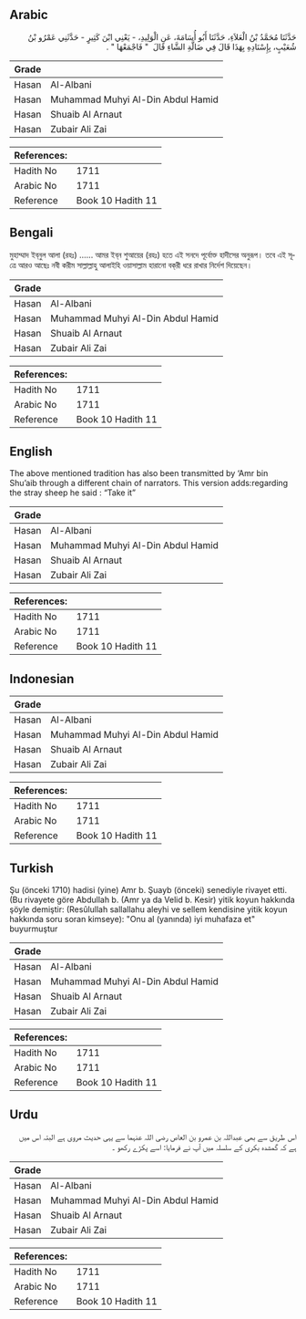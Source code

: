## Arabic


<div dir="rtl" lang="ar" style={{fontSize:'larger',backgroundColor:'#f8f9fa',padding:20}}>
حَدَّثَنَا مُحَمَّدُ بْنُ الْعَلاَءِ، حَدَّثَنَا أَبُو أُسَامَةَ، عَنِ الْوَلِيدِ، - يَعْنِي ابْنَ كَثِيرٍ - حَدَّثَنِي عَمْرُو بْنُ شُعَيْبٍ، بِإِسْنَادِهِ بِهَذَا قَالَ فِي ضَالَّةِ الشَّاءِ قَالَ ‏ "‏ فَاجْمَعْهَا ‏"‏ ‏.‏
</div>
<div style={{backgroundColor:'#f8f9fa',padding:20, marginBottom: 10}}><table> <thead> <tr> <th>Grade</th> <th></th> </tr> </thead> <tbody> <tr><td>Hasan</td><td>Al-Albani</td></tr><tr><td>Hasan</td><td>Muhammad Muhyi Al-Din Abdul Hamid</td></tr><tr><td>Hasan</td><td>Shuaib Al Arnaut</td></tr><tr><td>Hasan</td><td>Zubair Ali Zai</td></tr></tbody></table><table> <thead> <tr> <th>References:</th> <th></th> </tr> </thead> <tbody><tr><td>Hadith No</td><td>1711</td></tr><tr><td>Arabic No</td><td>1711</td></tr><tr><td>Reference</td><td>Book 10 Hadith 11</td></tr></tbody></table></div>

## Bengali


<div dir="ltr" lang="bn" style={{fontSize:'larger',backgroundColor:'#f8f9fa',padding:20}}>
মুহাম্মাদ ইব্‌নুল আলা (রহঃ) ...... আমর ইব্‌ন শুআয়ের (রহঃ) হতে এই সনদে পূর্বোক্ত হাদীসের অনুরূপ। তবে এই সূত্রে আরও আছেঃ নবী করীম সাল্লাল্লাহু আলাইহি ওয়াসাল্লাম হারানো বক্‌রী ধরে রাখার নির্দেশ দিয়েছেন।
</div>
<div style={{backgroundColor:'#f8f9fa',padding:20, marginBottom: 10}}><table> <thead> <tr> <th>Grade</th> <th></th> </tr> </thead> <tbody> <tr><td>Hasan</td><td>Al-Albani</td></tr><tr><td>Hasan</td><td>Muhammad Muhyi Al-Din Abdul Hamid</td></tr><tr><td>Hasan</td><td>Shuaib Al Arnaut</td></tr><tr><td>Hasan</td><td>Zubair Ali Zai</td></tr></tbody></table><table> <thead> <tr> <th>References:</th> <th></th> </tr> </thead> <tbody><tr><td>Hadith No</td><td>1711</td></tr><tr><td>Arabic No</td><td>1711</td></tr><tr><td>Reference</td><td>Book 10 Hadith 11</td></tr></tbody></table></div>

## English


<div dir="ltr" lang="en" style={{fontSize:'larger',backgroundColor:'#f8f9fa',padding:20}}>
The above mentioned tradition has also been transmitted by ‘Amr bin Shu’aib through a different chain of narrators. This version adds:regarding the stray sheep he said : “Take it”
</div>
<div style={{backgroundColor:'#f8f9fa',padding:20, marginBottom: 10}}><table> <thead> <tr> <th>Grade</th> <th></th> </tr> </thead> <tbody> <tr><td>Hasan</td><td>Al-Albani</td></tr><tr><td>Hasan</td><td>Muhammad Muhyi Al-Din Abdul Hamid</td></tr><tr><td>Hasan</td><td>Shuaib Al Arnaut</td></tr><tr><td>Hasan</td><td>Zubair Ali Zai</td></tr></tbody></table><table> <thead> <tr> <th>References:</th> <th></th> </tr> </thead> <tbody><tr><td>Hadith No</td><td>1711</td></tr><tr><td>Arabic No</td><td>1711</td></tr><tr><td>Reference</td><td>Book 10 Hadith 11</td></tr></tbody></table></div>

## Indonesian


<div dir="ltr" lang="id" style={{fontSize:'larger',backgroundColor:'#f8f9fa',padding:20}}>

</div>
<div style={{backgroundColor:'#f8f9fa',padding:20, marginBottom: 10}}><table> <thead> <tr> <th>Grade</th> <th></th> </tr> </thead> <tbody> <tr><td>Hasan</td><td>Al-Albani</td></tr><tr><td>Hasan</td><td>Muhammad Muhyi Al-Din Abdul Hamid</td></tr><tr><td>Hasan</td><td>Shuaib Al Arnaut</td></tr><tr><td>Hasan</td><td>Zubair Ali Zai</td></tr></tbody></table><table> <thead> <tr> <th>References:</th> <th></th> </tr> </thead> <tbody><tr><td>Hadith No</td><td>1711</td></tr><tr><td>Arabic No</td><td>1711</td></tr><tr><td>Reference</td><td>Book 10 Hadith 11</td></tr></tbody></table></div>

## Turkish


<div dir="ltr" lang="tr" style={{fontSize:'larger',backgroundColor:'#f8f9fa',padding:20}}>
Şu (önceki 1710) hadisi (yine) Amr b. Şuayb (önceki) senediyle rivayet etti. (Bu rivayete göre Abdullah b. (Amr ya da Velid b. Kesir) yitik koyun hakkında şöyle demiştir: (Resûlullah sallallahu aleyhi ve sellem kendisine yitik koyun hakkında soru soran kimseye): "Onu al (yanında) iyi muhafaza et" buyurmuştur
</div>
<div style={{backgroundColor:'#f8f9fa',padding:20, marginBottom: 10}}><table> <thead> <tr> <th>Grade</th> <th></th> </tr> </thead> <tbody> <tr><td>Hasan</td><td>Al-Albani</td></tr><tr><td>Hasan</td><td>Muhammad Muhyi Al-Din Abdul Hamid</td></tr><tr><td>Hasan</td><td>Shuaib Al Arnaut</td></tr><tr><td>Hasan</td><td>Zubair Ali Zai</td></tr></tbody></table><table> <thead> <tr> <th>References:</th> <th></th> </tr> </thead> <tbody><tr><td>Hadith No</td><td>1711</td></tr><tr><td>Arabic No</td><td>1711</td></tr><tr><td>Reference</td><td>Book 10 Hadith 11</td></tr></tbody></table></div>

## Urdu


<div dir="rtl" lang="ur" style={{fontSize:'larger',backgroundColor:'#f8f9fa',padding:20}}>
اس طریق سے بھی عبداللہ بن عمرو بن العاص رضی اللہ عنہما سے یہی حدیث مروی ہے البتہ اس میں ہے کہ گمشدہ بکری کے سلسلہ میں آپ نے فرمایا: اسے پکڑے رکھو ۔
</div>
<div style={{backgroundColor:'#f8f9fa',padding:20, marginBottom: 10}}><table> <thead> <tr> <th>Grade</th> <th></th> </tr> </thead> <tbody> <tr><td>Hasan</td><td>Al-Albani</td></tr><tr><td>Hasan</td><td>Muhammad Muhyi Al-Din Abdul Hamid</td></tr><tr><td>Hasan</td><td>Shuaib Al Arnaut</td></tr><tr><td>Hasan</td><td>Zubair Ali Zai</td></tr></tbody></table><table> <thead> <tr> <th>References:</th> <th></th> </tr> </thead> <tbody><tr><td>Hadith No</td><td>1711</td></tr><tr><td>Arabic No</td><td>1711</td></tr><tr><td>Reference</td><td>Book 10 Hadith 11</td></tr></tbody></table></div>